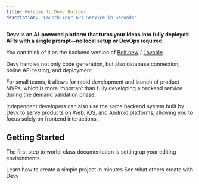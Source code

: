 ```yaml
---
title: Welcome to Devv Builder
description: 'Launch Your API Service in Seconds'
---
```


**Devv is an AI-powered platform that turns your ideas into fully deployed APIs with a single prompt—no local setup or DevOps required.**

You can think of it as the backend version of [Bolt.new](https://Bolt.new) / [Lovable](https://lovable.dev).

Devv handles not only code generation, but also database connection, online API testing, and deployment.

For small teams, it allows for rapid development and launch of product MVPs, which is more important than fully developing a backend service during the demand validation phase.

Independent developers can also use the same backend system built by Devv to serve products on Web, iOS, and Android platforms, allowing you to focus solely on frontend interactions.

## Getting Started

The first step to world-class documentation is setting up your editing environments.

<CardGroup cols={2}>
   <Card
      title="Step by step tutorial"
      icon="pen-to-square"
      href="https://devv.mintlify.app/introduction/quickstart"
   >
      Learn how to create a simple project in minutes
   </Card>
   <Card
      title="Showcase"
      icon="image"
      href="https://mintlify.com/docs/development"
   >
      See what others create with Devv
   </Card>
</CardGroup>
